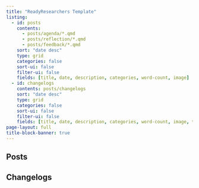 ```yaml
---
title: "ReadyResearchers Template"
listing:
  - id: posts
    contents:
      - posts/agenda/*.qmd
      - posts/reflection/*.qmd
      - posts/feedback/*.qmd
    sort: "date desc"
    type: grid
    categories: false
    sort-ui: false
    filter-ui: false
    fields: [title, date, description, categories, word-count, image]
  - id: changelogs
    contents: posts/changelogs
    sort: "date desc"
    type: grid
    categories: false
    sort-ui: false
    filter-ui: false
    fields: [title, date, description, categories, word-count, image, thesis-version, artifact-version]
page-layout: full
title-block-banner: true
---
```


## Posts

:::{#posts}
:::

## Changelogs

:::{#changelogs}
:::
